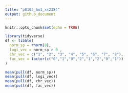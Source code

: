 ```yaml
---
title: "p8105_hw1_xs2384"
output: github_document
---
```


```r
knitr::opts_chunk$set(echo = TRUE)
```

```r
library(tidyverse)
df <- tibble(
  norm_sp = rnorm(8),
  logi_vec = norm_sp > 0 ,
  chr_vec = c("1", "2", "3", "4", "5", "6", "7", "8"),
  fac_vec = factor(c("0","1","0","2","1","2","0","1"))
)

mean(pull(df, norm_sp))
mean(pull(df, logi_vec))
mean(pull(df, chr_vec))
mean(pull(df, fac_vec))
```


